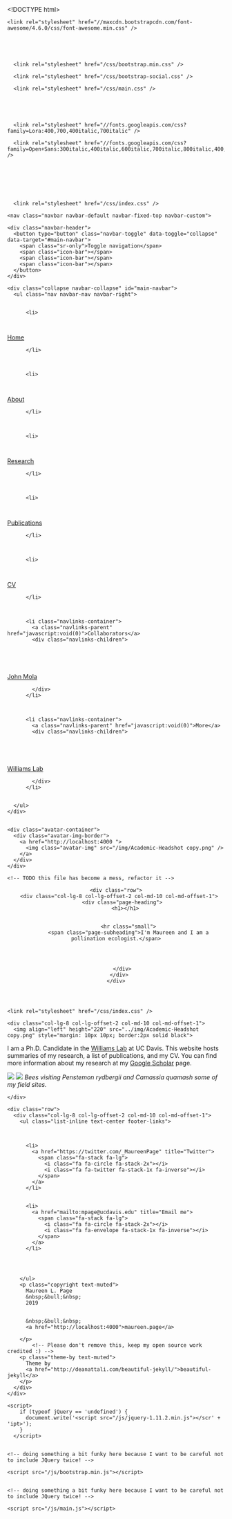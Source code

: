 <!DOCTYPE html>
<html lang="en">
  <!-- Beautiful Jekyll | MIT license | Copyright Dean Attali 2016 -->
  <head>
  <meta charset="utf-8" />
  <meta http-equiv="X-UA-Compatible" content="IE=edge">
  <meta name="viewport" content="width=device-width, initial-scale=1.0, maximum-scale=1.0">

  <title></title>

  <meta name="author" content="Maureen L. Page" />
  
  
  <meta name="description" content="I'm Maureen and I am a pollination ecologist.">
  

  <link rel="alternate" type="application/rss+xml" title="Maureen L. Page - Bee biology, pollination ecology, conservation biology" href="/feed.xml" />

  
    
      <link rel="stylesheet" href="//maxcdn.bootstrapcdn.com/font-awesome/4.6.0/css/font-awesome.min.css" />
    
      
  
  
    
      <link rel="stylesheet" href="/css/bootstrap.min.css" />
    
      <link rel="stylesheet" href="/css/bootstrap-social.css" />
    
      <link rel="stylesheet" href="/css/main.css" />
    
    
  
  
    
      <link rel="stylesheet" href="//fonts.googleapis.com/css?family=Lora:400,700,400italic,700italic" />
    
      <link rel="stylesheet" href="//fonts.googleapis.com/css?family=Open+Sans:300italic,400italic,600italic,700italic,800italic,400,300,600,700,800" />
    
  

    
  
  
    
      <link rel="stylesheet" href="/css/index.css" />
    
  

  

  <!-- Facebook OpenGraph tags -->
  <meta property="og:title" content="" />
  <meta property="og:type" content="website" />
  
  
  <meta property="og:url" content="http://localhost:4000/friends.Rmd" />
  
  
  
  <meta property="og:image" content="http://localhost:4000/img/Academic-Headshot copy.png" />
  
  
</head>


  <body>


    
  
    <nav class="navbar navbar-default navbar-fixed-top navbar-custom">
  <div class="container-fluid">
    <div class="navbar-header">
      <button type="button" class="navbar-toggle" data-toggle="collapse" data-target="#main-navbar">
        <span class="sr-only">Toggle navigation</span>
        <span class="icon-bar"></span>
        <span class="icon-bar"></span>
        <span class="icon-bar"></span>
      </button>
    </div>

    <div class="collapse navbar-collapse" id="main-navbar">
      <ul class="nav navbar-nav navbar-right">
      
        
          <li>
            
            





<a href="/">Home</a>

          </li>
        
        
        
          <li>
            
            





<a href="/Bio">About</a>

          </li>
        
        
        
          <li>
            
            





<a href="/Research">Research</a>

          </li>
        
        
        
          <li>
            
            





<a href="/pubs">Publications</a>

          </li>
        
        
        
          <li>
            
            





<a href="/CV">CV</a>

          </li>
        
        
        
          <li class="navlinks-container">
            <a class="navlinks-parent" href="javascript:void(0)">Collaborators</a>
            <div class="navlinks-children">
              
                
                  
            





<a href="http://johnmola.com">John Mola</a>

                
              
            </div>
          </li>
        
        
        
          <li class="navlinks-container">
            <a class="navlinks-parent" href="javascript:void(0)">More</a>
            <div class="navlinks-children">
              
                
                  
            





<a href="http://williamslab.ucdavis.edu">Williams Lab</a>

                
              
            </div>
          </li>
        
        
      </ul>
    </div>

	
	<div class="avatar-container">
	  <div class="avatar-img-border">
	    <a href="http://localhost:4000 ">
	      <img class="avatar-img" src="/img/Academic-Headshot copy.png" />
		</a>
	  </div>
	</div>
	

  </div>
</nav>


    <!-- TODO this file has become a mess, refactor it -->





<header class="header-section ">

<div class="intro-header no-img">
  <div class="container">
    <div class="row">
      <div class="col-lg-8 col-lg-offset-2 col-md-10 col-md-offset-1">
        <div class="page-heading">
          <h1></h1>
		  
		    
            <hr class="small">
            <span class="page-subheading">I'm Maureen and I am a pollination ecologist.</span>
			
		  
		  
		  
        </div>
      </div>
    </div>
  </div>
</div>
</header>



<head>
  <meta charset="utf-8" />
  <meta http-equiv="X-UA-Compatible" content="IE=edge">
  <meta name="viewport" content="width=device-width, initial-scale=1.0, maximum-scale=1.0">

  <title></title>

  <meta name="author" content="Maureen L. Page" />
  
  
  <meta name="description" content="I'm Maureen and I am a pollination ecologist.">
  

  <link rel="alternate" type="application/rss+xml" title="Maureen L. Page - Bee biology, pollination ecology, conservation biology" href="/feed.xml" />

      
  
    
  
  

    
  
  
    
      <link rel="stylesheet" href="/css/index.css" />
    
  

  

  <!-- Facebook OpenGraph tags -->
  <meta property="og:title" content="" />
  <meta property="og:type" content="website" />
  
  
  <meta property="og:url" content="http://localhost:4000/friends.Rmd" />
  
  
  
  <meta property="og:image" content="http://localhost:4000/img/Academic-Headshot copy.png" />
  
  
</head>

    <!-- Begin Jekyll SEO tag v2.3.0 -->
<title>Maureen L. Page | Bee biology, pollination ecology, conservation biology</title>
<meta property="og:title" content="Maureen L. Page" />
<meta name="author" content="Maureen L. Page" />
<meta property="og:locale" content="en_US" />
<meta name="description" content="Bee biology, pollination ecology, conservation biology" />
<meta property="og:description" content="Bee biology, pollination ecology, conservation biology" />
<link rel="canonical" href="http://localhost:4000/friends.Rmd" />
<meta property="og:url" content="http://localhost:4000/friends.Rmd" />
<meta property="og:site_name" content="Maureen L. Page" />
<script type="application/ld+json">
{"description":"Bee biology, pollination ecology, conservation biology","@type":"WebPage","url":"http://localhost:4000/friends.Rmd","headline":"Maureen L. Page","name":null,"dateModified":null,"datePublished":null,"sameAs":null,"image":null,"mainEntityOfPage":null,"publisher":null,"author":{"@type":"Person","name":"Maureen L. Page"},"@context":"http://schema.org"}</script>
<!-- End Jekyll SEO tag -->


<div class="container" role="main">
  <div class="row">
    <div class="col-lg-8 col-lg-offset-2 col-md-10 col-md-offset-1">
      <img align="left" height="220" src="../img/Academic-Headshot copy.png" style="margin: 10px 10px; border:2px solid black">

I am a Ph.D. Candidate in the [Williams Lab](http://williamslab.ucdavis.edu) at UC Davis. 
This website hosts summaries of my research, a list of publications, and my CV. You can find more information about my research at my [Google Scholar](https://scholar.google.com/citations?user=r9e-7i0AAAAJ&hl=en&oi=ao) page. 

<a id="anchor"></a> <a id="dog"></a>
![](../img/penstemon bombus.jpeg)            ![](../img/camassia bumble 1.jpeg)
*Bees visiting Penstemon rydbergii and Camassia quamash some of my field sites.* 

	    
    </div>
  </div>
</div>


    <footer>
  <div class="container beautiful-jekyll-footer">
    <div class="row">
      <div class="col-lg-8 col-lg-offset-2 col-md-10 col-md-offset-1">
        <ul class="list-inline text-center footer-links">
          
          
		  
          <li>
            <a href="https://twitter.com/_MaureenPage" title="Twitter">
              <span class="fa-stack fa-lg">
                <i class="fa fa-circle fa-stack-2x"></i>
                <i class="fa fa-twitter fa-stack-1x fa-inverse"></i>
              </span>
            </a>
          </li>
          
		  
          <li>
            <a href="mailto:mpage@ucdavis.edu" title="Email me">
              <span class="fa-stack fa-lg">
                <i class="fa fa-circle fa-stack-2x"></i>
                <i class="fa fa-envelope fa-stack-1x fa-inverse"></i>
              </span>
            </a>
          </li>
          
		  
		  
		  		  
        </ul>
        <p class="copyright text-muted">
		  Maureen L. Page
		  &nbsp;&bull;&nbsp;
		  2019
		  
		  
		  &nbsp;&bull;&nbsp;
		  <a href="http://localhost:4000">maureen.page</a>
		  
	    </p>
	        <!-- Please don't remove this, keep my open source work credited :) -->
		<p class="theme-by text-muted">
		  Theme by
		  <a href="http://deanattali.com/beautiful-jekyll/">beautiful-jekyll</a>
		</p>
      </div>
    </div>
  </div>
</footer>

  
    






  
    <!-- doing something a bit funky here because I want to be careful not to include JQuery twice! -->
    
      <script>
      	if (typeof jQuery == 'undefined') {
      	  document.write('<script src="/js/jquery-1.11.2.min.js"></scr' + 'ipt>');
      	}
      </script>
    
  
    <!-- doing something a bit funky here because I want to be careful not to include JQuery twice! -->
    
	<script src="/js/bootstrap.min.js"></script>
    
  
    <!-- doing something a bit funky here because I want to be careful not to include JQuery twice! -->
    
	<script src="/js/main.js"></script>
    
  




  
  </body>
</html>
